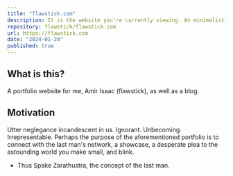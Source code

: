 ```yaml
---
title: "flawstick.com"
description: It is the website you're currently viewing. An minimalistic portfolio website.
repository: flawstick/flawstick.com
url: https://flawstick.com
date: "2024-01-24"
published: true
---
```


## What is this?

A portfolio website for me, Amir Isaac (flawstick), as well as a blog.

## Motivation

Utter neglegance incandescent in us. Ignorant. Unbecoming. Irrepresentable.
Perhaps the purpose of the aforementioned portfolio is to connect with the last man's
network, a showcase, a desperate plea to the astounding world you make small, and blink.
- Thus Spake Zarathustra, the concept of the last man.
